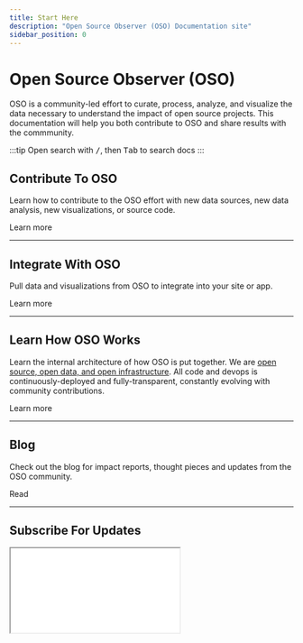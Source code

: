 ```yaml
---
title: Start Here
description: "Open Source Observer (OSO) Documentation site"
sidebar_position: 0
---
```



# Open Source Observer (OSO)

OSO is a community-led effort to curate, process, analyze, and visualize
the data necessary to understand the impact of open source projects.
This documentation will help you both contribute to OSO
and share results with the commmunity.

:::tip
Open search with <kbd>/</kbd>, then <kbd>Tab</kbd> to search docs
:::

## Contribute To OSO

Learn how to contribute to the OSO effort
with new data sources, new data analysis, new visualizations, or source code.

<Link to="/docs/contribute/" className="button button--secondary button--lg">Learn more</Link>

---

## Integrate With OSO

Pull data and visualizations from OSO to integrate into your site or app.

<Link to="/docs/integrate/" className="button button--secondary button--lg">Learn more</Link>

---

## Learn How OSO Works

Learn the internal architecture of how OSO is put together.
We are [open source, open data, and open infrastructure](/blog/open-source-open-data-open-infra).
All code and devops is continuously-deployed and fully-transparent,
constantly evolving with community contributions.

<Link to="/docs/category/how-oso-works/" className="button button--secondary button--lg">Learn more</Link>

---

## Blog

Check out the blog for impact reports, thought pieces and updates from the OSO community.

<Link to="/blog" className="button button--secondary button--lg">Read</Link>

---

## Subscribe For Updates

<iframe
  src={"https://kariba.substack.com/embed"}
  width={400}
  height={150}
  style={{
    background: "white",
  }}
  scrolling={"no"}
/>
